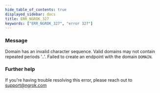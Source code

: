 ```yaml
---
hide_table_of_contents: true
displayed_sidebar: docs
title: ERR_NGROK_327
keywords: ["ERR_NGROK_327", "error 327"]
---
```


### Message

Domain has an invalid character sequence. Valid domains may not contain repeated periods '..'. Failed to create an endpoint with the domain `DOMAIN`.

### Further help

If you're having trouble resolving this error, please reach out to [support@ngrok.com](mailto:support@ngrok.com?subject=Help%20with%20ERR_NGROK_327)
